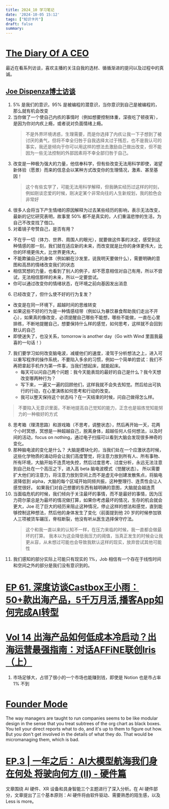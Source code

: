 ```yaml
---
title: 2024_10 学习笔记
date: '2024-10-05 15:12'
tags: ["知识卡片"]
draft: false
summary: 
---
```

# [The Diary Of A CEO](https://www.youtube.com/@TheDiaryOfACEO)
最近在看系列访谈，喜欢主播的关注自我的选材、循循渐进的提问以及过程中的真诚。

## [Joe Dispenza博士访谈](https://www.bilibili.com/video/BV1Et4y1Z7xF/?buvid=Y74BA5755275F78B410384BC86B5CFA8F931&from_spmid=main.my-history.0.0&is_story_h5=false&mid=Kz1JvX2sJnA1zfI3Kuzm3w%3D%3D&p=1&plat_id=116&share_from=ugc&share_medium=iphone&share_plat=ios&share_session_id=C59F9539-EFE4-4256-BAAB-1C97C684C6DA&share_source=COPY&share_tag=s_i&spmid=united.player-video-detail.0.0&timestamp=1728178385&unique_k=0gec2U6&up_id=351754674)
1. 5% 是我们的意识，95% 是被编程的潜意识，当你意识到自己是被编程的，那么就有机会改变
2. 当你做了一个使自己内疚的事情时（例如想要控制体重，深夜吃了顿夜宵），是因为你对内疚上瘾，或者说对负面情绪上瘾。
   > 不是外界环境诱惑，生理需要，而是你选择了内疚让我一下子想到了被讨厌的勇气，但将不幸全归咎于自我选择太过于残忍，也不是我认可的事实，我还是倾向于你可以用这样的想法去激励自己做出改变，但不能因为一些无法控制的外部因素将不幸全部归咎于自己。
3. 改变是一种极为强大的力量，他信奉科学，但有些改变无法用科学即使，渴望新体验（愿景）而来的信息会以某种方式改变你的生理情况，激素、甚至基因！
   > 这个有些玄学了，可能无法用科学解释，但我确实经历过这样的时刻，例如刚谈恋爱的时候，刚决定某个非常向往的人生新规划，我的脸色会非常好
4. 很多人会将当下产生情绪的原因解释为过去某些经历的影响，表示无法改变，最新的记忆研究表明，故事里 50% 都不是真实的，人们重温悲惨的生活，为自己不改变找了借口。
5. 对着镜子夸赞自己，是否有用？
  * 不在乎一切（体力、世界、周围人的眼光），就要做这件事的决定，感受到这种情感的那一刻，我们就在适应新的未来，而改变就是比你的身体更伟大，比你的环境更伟大，比世界更伟大。
  * 不能欺骗自己的身体（例如躺在沙发里，说我明天要做什么），需要明确的意图和高昂的情绪改变我们的状态
  * 相信冥想的力量，也看到了别人的例子，却不愿意相信对自己有用，所以不尝试，无法相信那样的未来，所以一定要尝试。
  * 你可以通过改变你的情绪状态，在环境之前向基因发出消息
6. 已经改变了，但什么使不好的行为复发？
  * 改变是在同一环境下，超越时间的思维转变
  * 如果这些不好的行为是一种情感纽带（例如认为暴饮暴食帮助我们走出不开心），如果真的像改变，必须提醒自己哪些不能想，哪些不能做，一直在心里排练，不断地提醒自己，想要保持什么样的感觉，如何思考，这样就不会回到默认的自己
  * 即使迷失了，也没关系，tomorrow is another day（Go with Wind 里面我最喜的一句话！）

7. 我们要学习如何改变脑电波，减缓他们的速度，凌驾于分析想法之上，进入可以重写程序的操作系统，不要陷入多余的习惯，例如一个简单的尝试：我们不再把拿起手机作为第一件事，当我们想起床，就能起床。
   * 每天可以问自己两个问题：我今天能表现的最好的自己是什么？我今天想改变哪两种行为？
   * 写下来，一遍又一遍的回顾他们，这样我就不会失去知觉。然后给出可执行的行动，在心里演练如何思考和行动的改变。
   * 我可以整天保持这个状态吗？在一天结束的时候，问自己做得怎么样。
> 不要陷入无意识里面，不断地提高自己觉知的能力，正念也是锻炼觉知能努力的一种极好的方式

8. 思考箱（理清思路）和游戏箱（不思考，调整状态），然后再开始一天，花两个小时冥想，冥想是一种超越自己，脱离身体，超越任何人任何想法，以及时间的活动，focus on nothing，通过电子扫描可以看到大脑会发现很多神奇的变化。
9. 那种脑电波的变化是什么？
    大脑是模块化的，当我们处在一个应激状态时候，这些化学物质的涌动将会让我们高度警觉，将注意力放到所有人、所有事物、所有环境，大脑开始不连贯地失控，然后过度思考、过度分析，永远无法注意到自己处在一个高压之下，进入高 beta 脑电波模式（觉醒状态）。
    所以需要扩大他们的注意力，将注意力放到空间上而不是虚无中创建发散焦点，将脑电波降低到 alpha，大脑的每个区域开始同频共振，这种整理行、连贯性会让人感觉很好。
    如果我们对自己想要的东西有越明确的意图，大脑就会越连贯
10. 当面临危机的时候，我们倾向于关注最坏的事情，而不是最好的事情，因为压力荷尔蒙总是为最坏的情况做打算，如果你考虑最坏的情况，生存的机会就会更大，Joe 花了巨大的经历来阻止这种情况，停止这样的想法和感觉，直到能够控制这种想法，然后他的身体发生了变化（前面提到他 20 岁的时候参加铁人三项被货车碾压，脊柱断裂，他没有听从医生选择保守疗法。
    > 这个和我一直以来的认知不一样，在压力来临的时候，我一直都会做最坏的打算。
    > 我本以为这会降低我压力的阈值，当真正发生的时候会让我更从容，从未想过可能也会导致我默认这样的现实，放弃尝试其他可能性
11. 我们感知的部分实际上可能只有现实的 1%，Job 相信有一个存在于线性时间和空间之外的部分是我们没有意识到的。
# [EP 61. 深度访谈Castbox王小雨：50+款出海产品，5千万月活,播客App如何完成AI转型](https://www.xiaoyuzhoufm.com/episode/66eb0d563a5ff0a0ca53da92?s=eyJ1IjoiNjRjNzMwOTBlZGNlNjcxMDRhODIxYzQ3In0%3D)


# [Vol 14 出海产品如何低成本冷启动？出海运营最强指南：对话AFFiNE联创Iris（上）](https://www.xiaoyuzhoufm.com/episode/6703a38081cdab3a933cdfec?s=eyJ1IjogIjVmMWQ3YjE5ZTBmNWU3MjNiYmZmNGYyYSJ9)
1. 市场足够大，占领了很小的一个市场也能赚到钱，即使是 Notion 也是市占率 1% 不到 


# [Founder Mode](https://paulgraham.com/foundermode.html)
The way managers are taught to run companies seems to be like modular design in the sense that you treat subtrees of the org chart as black boxes. 
You tell your direct reports what to do, and it's up to them to figure out how.
But you don't get involved in the details of what they do. That would be micromanaging them, which is bad.

# [EP.3 | 一年之后： AI大模型航海我们身在何处 将驶向何方 (II) - 硬件篇](https://mp.weixin.qq.com/s/9ra-9iQ_HjAfsethunVOrA)
文章围绕 AI 硬件、XR 设备和具身智能三个主题进行了深入分析。在 AI 硬件部分，文章提出了三个基本原则：AI 硬件将由软件驱动、需要熟悉的陌生感，以及 Less is more。